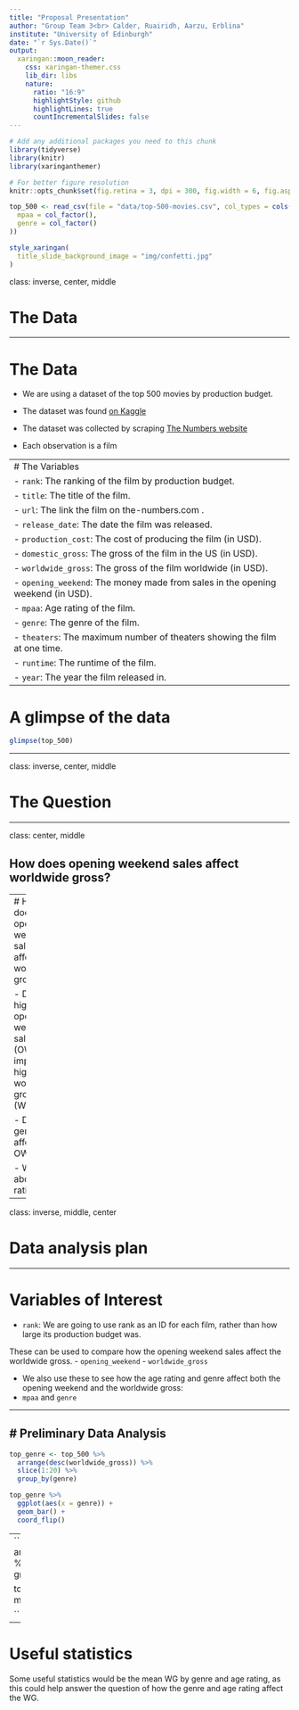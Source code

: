 ```yaml
---
title: "Proposal Presentation"
author: "Group Team 3<br> Calder, Ruairidh, Aarzu, Erblina"
institute: "University of Edinburgh"
date: "`r Sys.Date()`"
output:
  xaringan::moon_reader:
    css: xaringan-themer.css
    lib_dir: libs
    nature:
      ratio: "16:9"
      highlightStyle: github
      highlightLines: true
      countIncrementalSlides: false
---
```


```r
# Add any additional packages you need to this chunk
library(tidyverse)
library(knitr)
library(xaringanthemer)
```

```r
# For better figure resolution
knitr::opts_chunk$set(fig.retina = 3, dpi = 300, fig.width = 6, fig.asp = 0.618, out.width = "80%")
```

```r
top_500 <- read_csv(file = "data/top-500-movies.csv", col_types = cols(
  mpaa = col_factor(),
  genre = col_factor()
))
```

```r
style_xaringan(
  title_slide_background_image = "img/confetti.jpg"
)
```

class: inverse, center, middle

# The Data

---

# The Data
- We are using a dataset of the top 500 movies by production budget.
- The dataset was found [on Kaggle](https://www.kaggle.com/datasets/e0d29b8ab6ddedf4b39e4804768915ed8b5eb73dcd68bc6ef5b76aae6bf4d0ff)

- The dataset was collected by scraping [The Numbers website](https://www.the-numbers.com/movie/budgets/all)

- Each observation is a film

---
# The Variables
- `rank`: The ranking of the film by production budget.
- `title`: The title of the film.
- `url`: The link the film on the-numbers.com .
- `release_date`: The date the film was released.
- `production_cost`: The cost of producing the film (in USD).
- `domestic_gross`: The gross of the film in the US (in USD).
- `worldwide_gross`: The gross of the film worldwide (in USD).
- `opening_weekend`: The money made from sales in the opening weekend (in USD).
- `mpaa`: Age rating of the film.
- `genre`: The genre of the film.
- `theaters`: The maximum number of theaters showing the film at one time.
- `runtime`: The runtime of the film.
- `year`: The year the film released in.
---

# A glimpse of the data


``` r
glimpse(top_500)

```

---

class: inverse, center, middle

# The Question

---

class: center, middle

## How does opening weekend sales affect worldwide gross?

---
# How does opening weekend sales affect worldwide gross?

- Does high opening weekend sales (OWS) imply a high worldwide gross (WG)?

- Does genre affect the OWS/WG?

- What about age rating?



---

class: inverse, middle, center

# Data analysis plan

---

# Variables of Interest

- `rank`: We are going to use rank as an ID for each film, rather than how large its production budget was.

These can be used to compare how the opening weekend sales affect the worldwide gross.
- `opening_weekend`
- `worldwide_gross`

- We also use these to see how the age rating and genre affect both the opening weekend and the worldwide gross:
- `mpaa` and `genre`

---

# Preliminary Data Analysis
--

```r
top_genre <- top_500 %>%
  arrange(desc(worldwide_gross)) %>%
  slice(1:20) %>%
  group_by(genre)

top_genre %>% 
  ggplot(aes(x = genre)) +
  geom_bar() +
  coord_flip()
```
--
```r
top_age <- top_500 %>%
  arrange(desc(worldwide_gross)) %>%
  slice(1:20) %>%
  group_by(mpaa)


top_age %>%
  ggplot(aes(x = mpaa)) +
  geom_bar()

```

---

# Useful statistics

Some useful statistics would be the mean WG by genre and age rating, as this could help answer the question of how the genre and age rating affect the WG.

